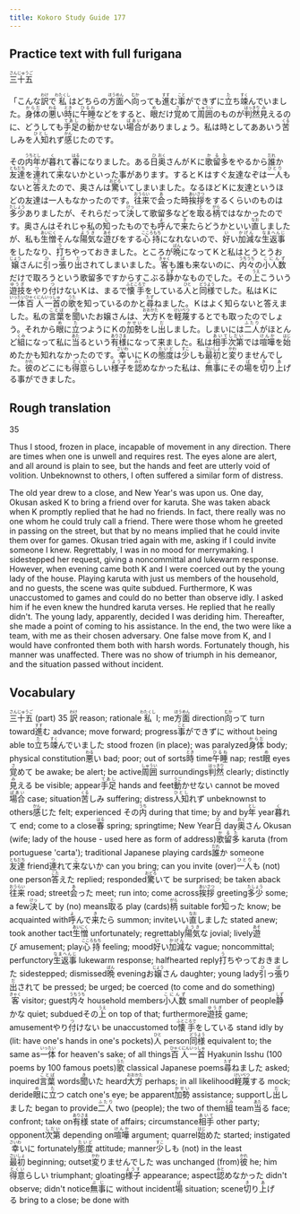 ```yaml
---
title: Kokoro Study Guide 177
---
```


## Practice text with full furigana

<p>
<ruby><rb>三十五</rb><rt>さんじゅうご</rt></ruby>
</p>

<p>
「こんな<ruby><rb>訳</rb><rt>わけ</rt></ruby>で<ruby><rb>私</rb><rt>わたくし</rt></ruby>はどちらの<ruby><rb>方面</rb><rt>ほうめん</rt></ruby>へ<ruby><rb>向</rb><rt>むか</rt></ruby>っても<ruby><rb>進</rb><rt>すす</rt></ruby>む<ruby><rb>事</rb><rt>こと</rt></ruby>ができずに<ruby><rb>立</rb><rt>た</rt></ruby>ち<ruby><rb>竦</rb><rt>すく</rt></ruby>んでいました。<ruby><rb>身体</rb><rt>からだ</rt></ruby>の<ruby><rb>悪</rb><rt>わる</rt></ruby>い<ruby><rb>時</rb><rt>とき</rt></ruby>に<ruby><rb>午睡</rb><rt>ひるね</rt></ruby>などをすると、<ruby><rb>眼</rb><rt>め</rt></ruby>だけ<ruby><rb>覚</rb><rt>さ</rt></ruby>めて<ruby><rb>周囲</rb><rt>しゅうい</rt></ruby>のものが<ruby><rb>判然</rb><rt>はっきり</rt></ruby><ruby><rb>見</rb><rt>み</rt></ruby>えるのに、どうしても<ruby><rb>手足</rb><rt>てあし</rt></ruby>の<ruby><rb>動</rb><rt>うご</rt></ruby>かせない<ruby><rb>場合</rb><rt>ばあい</rt></ruby>がありましょう。私は時としてああいう<ruby><rb>苦</rb><rt>くる</rt></ruby>しみを<ruby><rb>人知</rb><rt>ひとし</rt></ruby>れず<ruby><rb>感</rb><rt>かん</rt></ruby>じたのです。
</p>

<p>
その<ruby><rb>内</rb><rt>うち</rt></ruby><ruby><rb>年</rb><rt>とし</rt></ruby>が<ruby><rb>暮</rb><rt>く</rt></ruby>れて<ruby><rb>春</rb><rt>はる</rt></ruby>になりました。ある<ruby><rb>日</rb><rt>ひ</rt></ruby><ruby><rb>奥</rb><rt>おく</rt></ruby>さんがＫに<ruby><rb>歌留多</rb><rt>かるた</rt></ruby>をやるから<ruby><rb>誰</rb><rt>だれ</rt></ruby>か<ruby><rb>友達</rb><rt>ともだち</rt></ruby>を<ruby><rb>連</rb><rt>つ</rt></ruby>れて<ruby><rb>来</rb><rt>こ</rt></ruby>ないかといった事があります。するとＫはすぐ友達なぞは<ruby><rb>一人</rb><rt>ひとり</rt></ruby>もないと<ruby><rb>答</rb><rt>こた</rt></ruby>えたので、奥さんは<ruby><rb>驚</rb><rt>おどろ</rt></ruby>いてしまいました。なるほどＫに友達というほどの友達は一人もなかったのです。<ruby><rb>往来</rb><rt>おうらい</rt></ruby>で<ruby><rb>会</rb><rt>あ</rt></ruby>った時<ruby><rb>挨拶</rb><rt>あいさつ</rt></ruby>をするくらいのものは<ruby><rb>多少</rb><rt>たしょう</rt></ruby>ありましたが、それらだって<ruby><rb>決</rb><rt>けっ</rt></ruby>して歌留多などを<ruby><rb>取</rb><rt>と</rt></ruby>る<ruby><rb>柄</rb><rt>がら</rt></ruby>ではなかったのです。奥さんはそれじゃ私の<ruby><rb>知</rb><rt>し</rt></ruby>ったものでも<ruby><rb>呼</rb><rt>よ</rt></ruby>んで<ruby><rb>来</rb><rt>き</rt></ruby>たらどうかといい<ruby><rb>直</rb><rt>なお</rt></ruby>しましたが、私も<ruby><rb>生憎</rb><rt>あいにく</rt></ruby>そんな<ruby><rb>陽気</rb><rt>ようき</rt></ruby>な<ruby><rb>遊</rb><rt>あそ</rt></ruby>びをする<ruby><rb>心持</rb><rt>こころもち</rt></ruby>になれないので、<ruby><rb>好</rb><rt>い</rt></ruby>い<ruby><rb>加減</rb><rt>かげん</rt></ruby>な<ruby><rb>生返事</rb><rt>なまへんじ</rt></ruby>をしたなり、<ruby><rb>打</rb><rt>う</rt></ruby>ちやっておきました。ところが<ruby><rb>晩</rb><rt>ばん</rt></ruby>になってＫと私はとうとうお<ruby><rb>嬢</rb><rt>じょう</rt></ruby>さんに<ruby><rb>引</rb><rt>ひ</rt></ruby>っ<ruby><rb>張</rb><rt>ぱ</rt></ruby>り<ruby><rb>出</rb><rt>だ</rt></ruby>されてしまいました。<ruby><rb>客</rb><rt>きゃく</rt></ruby>も誰も来ないのに、<ruby><rb>内々</rb><rt>うちうち</rt></ruby>の<ruby><rb>小人数</rb><rt>こにんず</rt></ruby>だけで取ろうという歌留多ですからすこぶる<ruby><rb>静</rb><rt>しず</rt></ruby>かなものでした。その<ruby><rb>上</rb><rt>うえ</rt></ruby>こういう<ruby><rb>遊技</rb><rt>ゆうぎ</rt></ruby>をやり<ruby><rb>付</rb><rt>つ</rt></ruby>けないＫは、まるで<ruby><rb>懐手</rb><rt>ふところで</rt></ruby>をしている<ruby><rb>人</rb><rt>ひと</rt></ruby>と<ruby><rb>同様</rb><rt>どうよう</rt></ruby>でした。私はＫに<ruby><rb>一体</rb><rt>いったい</rt></ruby><ruby><rb>百人</rb><rt>ひゃくにん</rt></ruby><ruby><rb>一首</rb><rt>いっしゅ</rt></ruby>の<ruby><rb>歌</rb><rt>うた</rt></ruby>を知っているのかと<ruby><rb>尋</rb><rt>たず</rt></ruby>ねました。Ｋはよく知らないと答えました。私の<ruby><rb>言葉</rb><rt>ことば</rt></ruby>を<ruby><rb>聞</rb><rt>き</rt></ruby>いたお嬢さんは、<ruby><rb>大方</rb><rt>おおかた</rt></ruby>Ｋを<ruby><rb>軽蔑</rb><rt>けいべつ</rt></ruby>するとでも取ったのでしょう。それから<ruby><rb>眼</rb><rt>め</rt></ruby>に<ruby><rb>立</rb><rt>た</rt></ruby>つようにＫの<ruby><rb>加勢</rb><rt>かせい</rt></ruby>をし<ruby><rb>出</rb><rt>だ</rt></ruby>しました。しまいには<ruby><rb>二人</rb><rt>ふたり</rt></ruby>がほとんど<ruby><rb>組</rb><rt>くみ</rt></ruby>になって私に<ruby><rb>当</rb><rt>あた</rt></ruby>るという<ruby><rb>有様</rb><rt>ありさま</rt></ruby>になって来ました。私は<ruby><rb>相手</rb><rt>あいて</rt></ruby><ruby><rb>次第</rb><rt>しだい</rt></ruby>では<ruby><rb>喧嘩</rb><rt>けんか</rt></ruby>を<ruby><rb>始</rb><rt>はじ</rt></ruby>めたかも知れなかったのです。<ruby><rb>幸</rb><rt>さいわ</rt></ruby>いにＫの<ruby><rb>態度</rb><rt>たいど</rt></ruby>は<ruby><rb>少</rb><rt>すこ</rt></ruby>しも<ruby><rb>最初</rb><rt>さいしょ</rt></ruby>と<ruby><rb>変</rb><rt>かわ</rt></ruby>りませんでした。<ruby><rb>彼</rb><rt>かれ</rt></ruby>のどこにも<ruby><rb>得意</rb><rt>とくい</rt></ruby>らしい<ruby><rb>様子</rb><rt>ようす</rt></ruby>を<ruby><rb>認</rb><rt>みと</rt></ruby>めなかった私は、<ruby><rb>無事</rb><rt>ぶじ</rt></ruby>にその<ruby><rb>場</rb><rt>ば</rt></ruby>を<ruby><rb>切</rb><rt>き</rt></ruby>り<ruby><rb>上</rb><rt>あ</rt></ruby>げる事ができました。
</p>


## Rough translation

35

Thus I stood, frozen in place, incapable of movement in any direction. There are times when one is unwell and requires rest. The eyes alone are alert, and all around is plain to see, but the hands and feet are utterly void of volition. Unbeknownst to others, I often suffered a similar form of distress.

The old year drew to a close, and New Year's was upon us. One day, Okusan asked K to bring a friend over for karuta. She was taken aback when K promptly replied that he had no friends. In fact, there really was no one whom he could truly call a friend. There were those whom he greeted in passing on the street, but that by no means implied that he could invite them over for games. Okusan tried again with me, asking if I could invite someone I knew. Regrettably, I was in no mood for merrymaking. I sidestepped her request, giving a noncommittal and lukewarm response. However, when evening came both K and I were coerced out by the young lady of the house. Playing karuta with just us members of the household, and no guests, the scene was quite subdued. Furthermore, K was unaccustomed to games and could do no better than observe idly. I asked him if he even knew the hundred karuta verses. He replied that he really didn't. The young lady, apparently, decided I was deriding him. Thereafter, she made a point of coming to his assistance. In the end, the two were like a team, with me as their chosen adversary. One false move from K, and I would have confronted them both with harsh words. Fortunately though, his manner was unaffected. There was no show of triumph in his demeanor, and the situation passed without incident.        


## Vocabulary

<p>
<span class="vocabstudy"><ruby><rb>三十五</rb><rt>さんじゅうご</rt></ruby>&nbsp;(part) 35</span>
<span class="vocabstudy"><ruby><rb>訳</rb><rt>わけ</rt></ruby>&nbsp;reason; rationale</span><span class="vocabstudy"><ruby><rb>私</rb><rt>わたくし</rt></ruby>&nbsp;I; me</span><span class="vocabstudy"><ruby><rb>方面</rb><rt>ほうめん</rt></ruby>&nbsp;direction</span><span class="vocabstudy"><ruby><rb>向</rb><rt>むか</rt></ruby>って&nbsp;turn toward</span><span class="vocabstudy"><ruby><rb>進</rb><rt>すす</rt></ruby>む&nbsp;advance; move forward; progress</span><span class="vocabstudy"><ruby><rb>事</rb><rt>こと</rt></ruby>ができずに&nbsp;without being able to</span><span class="vocabstudy"><ruby><rb>立</rb><rt>た</rt></ruby>ち<ruby><rb>竦</rb><rt>すく</rt></ruby>んでいました&nbsp;stood frozen (in place); was paralyzed</span><span class="vocabstudy"><ruby><rb>身体</rb><rt>からだ</rt></ruby>&nbsp;body; physical constitution</span><span class="vocabstudy"><ruby><rb>悪</rb><rt>わる</rt></ruby>い&nbsp;bad; poor; out of sorts</span><span class="vocabstudy"><ruby><rb>時</rb><rt>とき</rt></ruby>&nbsp;time</span><span class="vocabstudy"><ruby><rb>午睡</rb><rt>ひるね</rt></ruby>&nbsp;nap; rest</span><span class="vocabstudy"><ruby><rb>眼</rb><rt>め</rt></ruby>&nbsp;eyes</span><span class="vocabstudy"><ruby><rb>覚</rb><rt>さ</rt></ruby>めて&nbsp;be awake; be alert; be active</span><span class="vocabstudy"><ruby><rb>周囲</rb><rt>しゅうい</rt></ruby>&nbsp;surroundings</span><span class="vocabstudy"><ruby><rb>判然</rb><rt>はっきり</rt></ruby>&nbsp;clearly; distinctly</span><span class="vocabstudy"><ruby><rb>見</rb><rt>み</rt></ruby>える&nbsp;be visible; appear</span><span class="vocabstudy"><ruby><rb>手足</rb><rt>てあし</rt></ruby>&nbsp;hands and feet</span><span class="vocabstudy"><ruby><rb>動</rb><rt>うご</rt></ruby>かせない&nbsp;cannot be moved</span><span class="vocabstudy"><ruby><rb>場合</rb><rt>ばあい</rt></ruby>&nbsp;case; situation</span><span class="vocabstudy"><ruby><rb>苦</rb><rt>くる</rt></ruby>しみ&nbsp;suffering; distress</span><span class="vocabstudy"><ruby><rb>人知</rb><rt>ひとし</rt></ruby>れず&nbsp;unbeknownst to others</span><span class="vocabstudy"><ruby><rb>感</rb><rt>かん</rt></ruby>じた&nbsp;felt; experienced</span>
<span class="vocabstudy">その<ruby><rb>内</rb><rt>うち</rt></ruby>&nbsp;during that time; by and by</span><span class="vocabstudy"><ruby><rb>年</rb><rt>とし</rt></ruby>&nbsp;year</span><span class="vocabstudy"><ruby><rb>暮</rb><rt>く</rt></ruby>れて&nbsp;end; come to a close</span><span class="vocabstudy"><ruby><rb>春</rb><rt>はる</rt></ruby>&nbsp;spring; springtime; New Year</span><span class="vocabstudy"><ruby><rb>日</rb><rt>ひ</rt></ruby>&nbsp;day</span><span class="vocabstudy"><ruby><rb>奥</rb><rt>おく</rt></ruby>さん&nbsp;Okusan (wife; lady of the house - used here as form of address)</span><span class="vocabstudy"><ruby><rb>歌留多</rb><rt>かるた</rt></ruby>&nbsp;karuta (from portuguese 'carta'); traditional Japanese playing cards</span><span class="vocabstudy"><ruby><rb>誰</rb><rt>だれ</rt></ruby>か&nbsp;someone</span><span class="vocabstudy"><ruby><rb>友達</rb><rt>ともだち</rt></ruby>&nbsp;friend</span><span class="vocabstudy"><ruby><rb>連</rb><rt>つ</rt></ruby>れて<ruby><rb>来</rb><rt>こ</rt></ruby>ないか&nbsp;can you bring; can you invite (over)</span><span class="vocabstudy"><ruby><rb>一人</rb><rt>ひとり</rt></ruby>も&nbsp;(not) one person</span><span class="vocabstudy"><ruby><rb>答</rb><rt>こた</rt></ruby>えた&nbsp;replied; responded</span><span class="vocabstudy"><ruby><rb>驚</rb><rt>おどろ</rt></ruby>いて&nbsp;be surprised; be taken aback</span><span class="vocabstudy"><ruby><rb>往来</rb><rt>おうらい</rt></ruby>&nbsp;road; street</span><span class="vocabstudy"><ruby><rb>会</rb><rt>あ</rt></ruby>った&nbsp;meet; run into; come across</span><span class="vocabstudy"><ruby><rb>挨拶</rb><rt>あいさつ</rt></ruby>&nbsp;greeting</span><span class="vocabstudy"><ruby><rb>多少</rb><rt>たしょう</rt></ruby>&nbsp;some; a few</span><span class="vocabstudy"><ruby><rb>決</rb><rt>けっ</rt></ruby>して&nbsp;by (no) means</span><span class="vocabstudy"><ruby><rb>取</rb><rt>と</rt></ruby>る&nbsp;play (cards)</span><span class="vocabstudy"><ruby><rb>柄</rb><rt>がら</rt></ruby>&nbsp;suitable for</span><span class="vocabstudy"><ruby><rb>知</rb><rt>し</rt></ruby>った&nbsp;know; be acquainted with</span><span class="vocabstudy"><ruby><rb>呼</rb><rt>よ</rt></ruby>んで<ruby><rb>来</rb><rt>き</rt></ruby>たら&nbsp;summon; invite</span><span class="vocabstudy">いい<ruby><rb>直</rb><rt>なお</rt></ruby>しました&nbsp;stated anew; took another tact</span><span class="vocabstudy"><ruby><rb>生憎</rb><rt>あいにく</rt></ruby>&nbsp;unfortunately; regrettably</span><span class="vocabstudy"><ruby><rb>陽気</rb><rt>ようき</rt></ruby>な&nbsp;jovial; lively</span><span class="vocabstudy"><ruby><rb>遊</rb><rt>あそ</rt></ruby>び&nbsp;amusement; play</span><span class="vocabstudy"><ruby><rb>心持</rb><rt>こころもち</rt></ruby>&nbsp;feeling; mood</span><span class="vocabstudy"><ruby><rb>好</rb><rt>い</rt></ruby>い<ruby><rb>加減</rb><rt>かげん</rt></ruby>な&nbsp;vague; noncommittal; perfunctory</span><span class="vocabstudy"><ruby><rb>生返事</rb><rt>なまへんじ</rt></ruby>&nbsp;lukewarm response; halfhearted reply</span><span class="vocabstudy"><ruby><rb>打</rb><rt>う</rt></ruby>ちやっておきました&nbsp;sidestepped; dismissed</span><span class="vocabstudy"><ruby><rb>晩</rb><rt>ばん</rt></ruby>&nbsp;evening</span><span class="vocabstudy">お<ruby><rb>嬢</rb><rt>じょう</rt></ruby>さん&nbsp;daughter; young lady</span><span class="vocabstudy"><ruby><rb>引</rb><rt>ひ</rt></ruby>っ<ruby><rb>張</rb><rt>ぱ</rt></ruby>り<ruby><rb>出</rb><rt>だ</rt></ruby>されて&nbsp;be pressed; be urged; be coerced (to come and do something)</span><span class="vocabstudy"><ruby><rb>客</rb><rt>きゃく</rt></ruby>&nbsp;visitor; guest</span><span class="vocabstudy"><ruby><rb>内々</rb><rt>うちうち</rt></ruby>&nbsp;household members</span><span class="vocabstudy"><ruby><rb>小人数</rb><rt>こにんず</rt></ruby>&nbsp;small number of people</span><span class="vocabstudy"><ruby><rb>静</rb><rt>しず</rt></ruby>かな&nbsp;quiet; subdued</span><span class="vocabstudy">その<ruby><rb>上</rb><rt>うえ</rt></ruby>&nbsp;on top of that; furthermore</span><span class="vocabstudy"><ruby><rb>遊技</rb><rt>ゆうぎ</rt></ruby>&nbsp;game; amusement</span><span class="vocabstudy">やり<ruby><rb>付</rb><rt>つ</rt></ruby>けない&nbsp;be unaccustomed to</span><span class="vocabstudy"><ruby><rb>懐手</rb><rt>ふところで</rt></ruby>をしている&nbsp;stand idly by (lit: have one's hands in one's pockets)</span><span class="vocabstudy"><ruby><rb>人</rb><rt>ひと</rt></ruby>&nbsp;person</span><span class="vocabstudy"><ruby><rb>同様</rb><rt>どうよう</rt></ruby>&nbsp;equivalent to; the same as</span><span class="vocabstudy"><ruby><rb>一体</rb><rt>いったい</rt></ruby>&nbsp;for heaven's sake; of all things</span><span class="vocabstudy"><ruby><rb>百人</rb><rt>ひゃくにん</rt></ruby><ruby><rb>一首</rb><rt>いっしゅ</rt></ruby>&nbsp;Hyakunin Isshu (100 poems by 100 famous poets)</span><span class="vocabstudy"><ruby><rb>歌</rb><rt>うた</rt></ruby>&nbsp;classical Japanese poems</span><span class="vocabstudy"><ruby><rb>尋</rb><rt>たず</rt></ruby>ねました&nbsp;asked; inquired</span><span class="vocabstudy"><ruby><rb>言葉</rb><rt>ことば</rt></ruby>&nbsp;words</span><span class="vocabstudy"><ruby><rb>聞</rb><rt>き</rt></ruby>いた&nbsp;heard</span><span class="vocabstudy"><ruby><rb>大方</rb><rt>おおかた</rt></ruby>&nbsp;perhaps; in all likelihood</span><span class="vocabstudy"><ruby><rb>軽蔑</rb><rt>けいべつ</rt></ruby>する&nbsp;mock; deride</span><span class="vocabstudy"><ruby><rb>眼</rb><rt>め</rt></ruby>に<ruby><rb>立</rb><rt>た</rt></ruby>つ&nbsp;catch one's eye; be apparent</span><span class="vocabstudy"><ruby><rb>加勢</rb><rt>かせい</rt></ruby>&nbsp;assistance; support</span><span class="vocabstudy">し<ruby><rb>出</rb><rt>だ</rt></ruby>しました&nbsp;began to provide</span><span class="vocabstudy"><ruby><rb>二人</rb><rt>ふたり</rt></ruby>&nbsp;two (people); the two of them</span><span class="vocabstudy"><ruby><rb>組</rb><rt>くみ</rt></ruby>&nbsp;team</span><span class="vocabstudy"><ruby><rb>当</rb><rt>あた</rt></ruby>る&nbsp;face; confront; take on</span><span class="vocabstudy"><ruby><rb>有様</rb><rt>ありさま</rt></ruby>&nbsp;state of affairs; circumstance</span><span class="vocabstudy"><ruby><rb>相手</rb><rt>あいて</rt></ruby>&nbsp;other party; opponent</span><span class="vocabstudy"><ruby><rb>次第</rb><rt>しだい</rt></ruby>&nbsp;depending on</span><span class="vocabstudy"><ruby><rb>喧嘩</rb><rt>けんか</rt></ruby>&nbsp;argument; quarrel</span><span class="vocabstudy"><ruby><rb>始</rb><rt>はじ</rt></ruby>めた&nbsp;started; instigated</span><span class="vocabstudy"><ruby><rb>幸</rb><rt>さいわ</rt></ruby>いに&nbsp;fortunately</span><span class="vocabstudy"><ruby><rb>態度</rb><rt>たいど</rt></ruby>&nbsp;attitude; manner</span><span class="vocabstudy"><ruby><rb>少</rb><rt>すこ</rt></ruby>しも&nbsp;(not) in the least</span><span class="vocabstudy"><ruby><rb>最初</rb><rt>さいしょ</rt></ruby>&nbsp;beginning; outset</span><span class="vocabstudy"><ruby><rb>変</rb><rt>かわ</rt></ruby>りませんでした&nbsp;was unchanged (from)</span><span class="vocabstudy"><ruby><rb>彼</rb><rt>かれ</rt></ruby>&nbsp;he; him</span><span class="vocabstudy"><ruby><rb>得意</rb><rt>とくい</rt></ruby>らしい&nbsp;triumphant; gloating</span><span class="vocabstudy"><ruby><rb>様子</rb><rt>ようす</rt></ruby>&nbsp;appearance; aspect</span><span class="vocabstudy"><ruby><rb>認</rb><rt>みと</rt></ruby>めなかった&nbsp;didn't observe; didn't notice</span><span class="vocabstudy"><ruby><rb>無事</rb><rt>ぶじ</rt></ruby>に&nbsp;without incident</span><span class="vocabstudy"><ruby><rb>場</rb><rt>ば</rt></ruby>&nbsp;situation; scene</span><span class="vocabstudy"><ruby><rb>切</rb><rt>き</rt></ruby>り<ruby><rb>上</rb><rt>あ</rt></ruby>げる&nbsp;bring to a close; be done with</span>
</p>
